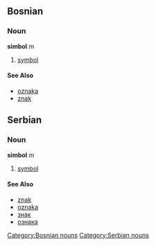 ==Bosnian==
===Noun===
'''simbol''' ''m''
[[Category:Bosnian nouns]]
#[[symbol]]
====See Also====
*[[oznaka]]
*[[znak]]

==Serbian==
===Noun===
'''simbol''' ''m''
[[Category:Serbian nouns]]
#[[symbol]]
====See Also====
*[[znak]]
*[[oznaka]]
*[[знак]]
*[[ознака]]